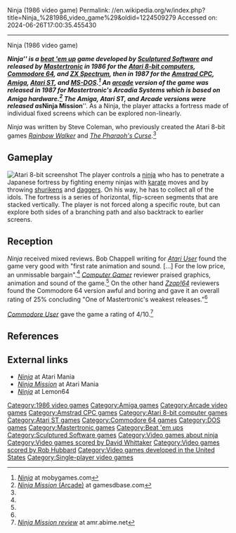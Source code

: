 Ninja (1986 video game)
Permalink: //en.wikipedia.org/w/index.php?title=Ninja_%281986_video_game%29&oldid=1224509279
Accessed on: 2024-06-26T17:00:35.455430



------
Ninja (1986 video game)
{{Short description|1986 video game}}
{{more citations needed|date=May 2016}}

{{Infobox video game
| collapsible  = 
| state        = 
| italic title = 
| title        = Ninja
| image        = Ninja_1986_cover_8bit.png
| alt          = 
| caption      = 
| developer    = [[Sculptured Software]]
| publisher    = [[Mastertronic]]
| series       = 
| engine       = 
| platforms    = [[Amiga]], [[Amstrad CPC]], [[Arcade video game|Arcade]], [[Atari 8-bit]], [[Atari ST]], [[Commodore 64]], [[MS-DOS]], [[ZX Spectrum]]
| released     = {{Video game release|NA|{{Start date|1986||}}}}
| genre        = [[Beat 'em up]] 
| modes        = [[Single-player]]
| director     = 
| producer     = 
| designer     = Steve Coleman<ref name="giantlist"/>
| programmer   = 
| artist       = 
| writer       = 
| composer     = 
| arcade system = 
}}

'''''Ninja''''' is a [[beat 'em up]] game developed by [[Sculptured Software]] and released by [[Mastertronic]] in 1986 for the [[Atari 8-bit computers]], [[Commodore 64]], and [[ZX Spectrum]], then in 1987 for the [[Amstrad CPC]], [[Amiga]], [[Atari ST]], and [[MS-DOS]].<ref>[http://www.mobygames.com/game/ninja_ ''Ninja''] at mobygames.com</ref> An [[Arcade video game|arcade]] version of the game was released in 1987 for Mastertronic's Arcadia Systems which is based on Amiga hardware.<ref>[http://gamesdbase.com/game/arcade/ninja-mission.aspx ''Ninja Mission'' (Arcade)] at gamesdbase.com</ref> The Amiga, Atari ST, and Arcade versions were released as '''''Ninja Mission'''''. As a Ninja, the player attacks a fortress made of individual fixed screens which can be explored non-linearly.

''Ninja'' was written by Steve Coleman, who previously created the Atari 8-bit games ''[[Rainbow Walker]]'' and ''[[The Pharaoh's Curse (video game)|The Pharaoh's Curse]]''.<ref name=giantlist/>

== Gameplay ==
[[File:Ninja_(1986_video_game)_Atari_8-bit_PAL_screenshot.png|thumb|left|Atari 8-bit screenshot]]
The player controls a [[ninja]] who has to penetrate a Japanese fortress by fighting enemy ninjas with [[karate]] moves and by throwing [[shuriken]]s and [[dagger]]s. On his way, he has to collect all of the idols. The fortress is a series of horizontal, flip-screen segments that are stacked vertically. The player is not forced along a specific route, but can explore both sides of a branching path and also backtrack to earlier  screens.

==Reception==
{{Video game reviews
| award1Pub = ''Computer and Video Games''
| award1 = C+VG Hit<ref>Game review, Computer & Video Games issue 65, March 1987, page 72</ref>
}}
''Ninja'' received mixed reviews. Bob Chappell writing for ''[[Atari User]]'' found the game very good with "first rate animation and sound. [...] For the low price, an unmissable bargain".<ref name="atariuser"/> ''[[Computer Gamer]]'' reviewer praised graphics, animation and sound of the game.<ref name="computergamer"/> On the other hand ''[[Zzap!64]]'' reviewers found the Commodore 64 version awful and boring and gave it an overall rating of 25% concluding "One of Mastertronic's weakest releases."<ref name="zzap"/>

''[[Commodore User]]'' gave the game a rating of 4/10.<ref>[http://amr.abime.net/review_29995 ''Ninja Mission review''] at amr.abime.net</ref>

== References ==
{{reflist|refs=
<ref name="giantlist">{{cite web|title=The Giant List of Classic Game Programmers |url=https://dadgum.com/giantlist/ |last1=Hague |first1=James}}</ref>
<ref name="atariuser">{{cite journal |title=Eastern bash away |journal=Atari User |date=October 1986 |page=17 |url=https://archive.org/details/atari-user-uk-magazine-18/page/n15/mode/2up}}</ref>
<ref name="computergamer">{{cite journal |title=Sport Reviews |journal=Computer Gamer |date=October 1986 |page=64 |url=https://archive.org/details/Computer_Gamer_Issue_19_1986-10_Argus_Press_GB/page/n61/mode/2up}}</ref>
<ref name="zzap">{{cite journal |title=Zzap! test |journal=Zzap!64 |date=November 1986 |page=118 |url=https://archive.org/details/zzapp_64_issue_019_600dpi/page/n117/mode/2up}}</ref>
}}

==External links==
*[http://www.atarimania.com/game-atari-400-800-xl-xe-ninja_3714.html ''Ninja''] at Atari Mania
*[http://www.atarimania.com/game-atari-st-ninja-mission_36162.html ''Ninja Mission''] at Atari Mania
*[https://www.lemon64.com/?mainurl=https%3A//www.lemon64.com/games/details.php%3FID%3D1795 ''Ninja''] at Lemon64

[[Category:1986 video games]]
[[Category:Amiga games]]
[[Category:Arcade video games]]
[[Category:Amstrad CPC games]]
[[Category:Atari 8-bit computer games]]
[[Category:Atari ST games]]
[[Category:Commodore 64 games]]
[[Category:DOS games]]
[[Category:Mastertronic games]]
[[Category:Beat 'em ups]]
[[Category:Sculptured Software games]]
[[Category:Video games about ninja]]
[[Category:Video games scored by David Whittaker]]
[[Category:Video games scored by Rob Hubbard]]
[[Category:Video games developed in the United States]]
[[Category:Single-player video games]]